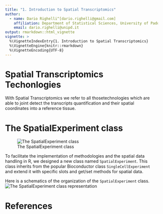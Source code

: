 ```yaml
---
title: "1. Introduction to Spatial Transcriptomics"
author: 
  - name: Dario Righelli^[dario.righelli@gmail.com]
    affiliation: Department of Statistical Sciences, University of Padova, Padua, Italy
    email: dario.righelli@unipd.it
output: rmarkdown::html_vignette
vignette: >
  %\VignetteIndexEntry{1. Introduction to Spatial Transcriptomics}
  %\VignetteEngine{knitr::rmarkdown}
  %\VignetteEncoding{UTF-8}
---
```



# Spatial Transcriptomics Techonlogies

With Spatial Transcriptomics we refer to all thosetechnologies which are able to joint 
detect the transcripts quantification and their spatial coordinates into a reference tissue.


# The SpatialExperiment class

![The SpatialExperiment class](https://github.com/drighelli/EuroBioc2020_SpatialWorkshop/raw/master/inst/images/SpatialExperimentFusedV1.png)


To facilitate the implementation of methodologies and the spatial data handling
in R, we designed a new class named `SpatialExperiment`.
This class inherits from the popular Bioconductor class `SingleCellExperiment`
and extend it with specific slots and get/set methods for spatial data.

Here is a schematics of the organization of the `SpatialExperiment` class.
![The SpatialExperiment class representation](https://github.com/drighelli/BIRSBIO2020.seqFISH.SpatialAnalysis/raw/master/inst/images/SpatialExperimentScheme.png)

# References
